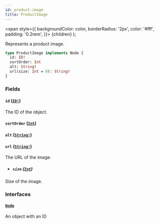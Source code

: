 ```yaml
---
id: product-image
title: ProductImage
---
```


<span
style={{
      backgroundColor: color,
      borderRadius: '2px',
      color: '#fff',
      padding: '0.2rem',
    }}>
{children}
</span>
);

Represents a product image.

```graphql
type ProductImage implements Node {
  id: ID!
  sortOrder: Int
  alt: String!
  url(size: Int = 0): String!
}
```

### Fields

#### `id` ([`ID!`](/api-reference/scalars/id.mdx))

The ID of the object.

#### `sortOrder` ([`Int`](/api-reference/scalars/int.mdx))

#### `alt` ([`String!`](/api-reference/scalars/string.mdx))

#### `url` ([`String!`](/api-reference/scalars/string.mdx))

The URL of the image.

- ##### `size` ([`Int`](/api-reference/scalars/int.mdx))

Size of the image.

### Interfaces

#### [`Node`](/api-reference/interfaces/node.mdx)

An object with an ID
